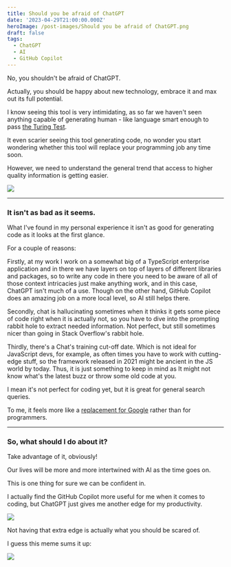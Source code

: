 ```yaml
---
title: Should you be afraid of ChatGPT
date: '2023-04-29T21:00:00.000Z'
heroImage: /post-images/Should you be afraid of ChatGPT.png
draft: false
tags:
  - ChatGPT
  - AI
  - GitHub Copilot
---
```


No, you shouldn't be afraid of ChatGPT.

Actually, you should be happy about new technology, embrace it and max out its full potential.

I know seeing this tool is very intimidating, as so far we haven't seen anything capable of generating human - like language smart enough to pass [the Turing Test](https://en.wikipedia.org/wiki/Turing_test).

It even scarier seeing this tool generating code, no wonder you start wondering whether this tool will replace your programming job any time soon.

However, we need to understand the general trend that access to higher quality information is getting easier.

![](/post-images/ease-of-access-to-information.png)

***

### It isn't as bad as it seems.

What I've found in my personal experience it isn't as good for generating code as it looks at the first glance.

For a couple of reasons:

Firstly, at my work I work on a somewhat big of a TypeScript enterprise application and in there we have layers on top of layers of different libraries and packages, so to write any code in there you need to be aware of all of those context intricacies just make anything work, and in this case, ChatGPT isn't much of a use. Though on the other hand, GitHub Copilot does an amazing job on a more local level, so AI still helps there.

Secondly, chat is hallucinating sometimes when it thinks it gets some piece of code right when it is actually not, so you have to dive into the prompting rabbit hole to extract needed information. Not perfect, but still sometimes nicer than going in Stack Overflow's rabbit hole.

Thirdly, there's a Chat's training cut-off date. Which is not ideal for JavaScript devs, for example, as often times you have to work with cutting-edge stuff, so the framework released in 2021 might be ancient in the JS world by today. Thus, it is just something to keep in mind as It might not know what's the latest buzz or throw some old code at you.

I mean it's not perfect for coding yet, but it is great for general search queries.

To me, it feels more like a [replacement for Google](https://alex-code.com/post/2023-04-22-why-chatgpt-is-better-than-google) rather than for programmers.

***

### So, what should I do about it?

Take advantage of it, obviously!

Our lives will be more and more intertwined with AI as the time goes on.

This is one thing for sure we can be confident in.

I actually find the GitHub Copilot more useful for me when it comes to coding, but ChatGPT just gives me another edge for my productivity.

![](/post-images/ai-productivity-comparison.png)

Not having that extra edge is actually what you should be scared of.

I guess this meme sums it up:

![](/post-images/ai-meme.png)
